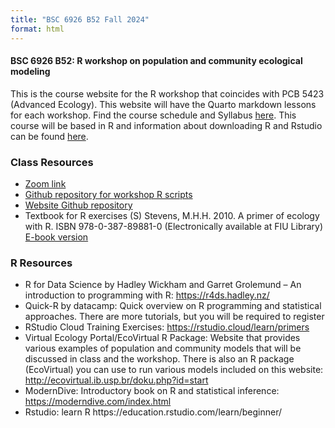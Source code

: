 ```yaml
---
title: "BSC 6926 B52 Fall 2024"
format: html
---
```


#### BSC 6926 B52: R workshop on population and community ecological modeling

This is the course website for the R workshop that coincides with PCB 5423 (Advanced Ecology). This website will have the Quarto markdown lessons for each workshop. Find the course schedule and Syllabus [here](sylb.html). This course will be based in R and information about downloading R and Rstudio can be found [here](comp.html).

### Class Resources

-   [Zoom link](https://fiu.zoom.us/j/94001884298?pwd=b25VZTh6eHFlOVdjRDhrbUV6OTBVZz09)
-   [Github repository for workshop R scripts](https://github.com/BSC6926-B52-Fall2023/workshopScripts)
-   [Website Github repository](https://github.com/BSC6926-B52-Fall2023/BSC6926-B52-Fall2023.github.io)
-   Textbook for R exercises (S) Stevens, M.H.H. 2010. A primer of ecology with R. ISBN 978-0-387-89881-0 (Electronically available at FIU Library) [E-book version](https://hankstevens.github.io/Primer-of-Ecology/)

### R Resources

-   R for Data Science by Hadley Wickham and Garret Grolemund -- An introduction to programming with R: <https://r4ds.hadley.nz/>\
-   Quick-R by datacamp: Quick overview on R programming and statistical approaches. There are more tutorials, but you will be required to register\
-   RStudio Cloud Training Exercises: <https://rstudio.cloud/learn/primers>\
-   Virtual Ecology Portal/EcoVirtual R Package: Website that provides various examples of population and community models that will be discussed in class and the workshop. There is also an R package (EcoVirtual) you can use to run various models included on this website: <http://ecovirtual.ib.usp.br/doku.php?id=start>\
-   ModernDive: Introductory book on R and statistical inference: <https://moderndive.com/index.html>
-   Rstudio: learn R https://education.rstudio.com/learn/beginner/
